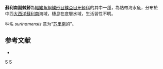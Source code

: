 {{Speciesbox
| status = NE
| status_system = IUCN3.1
| genus = Citharichthys
| species = surinamensis
| authority = Bloch & Schneider, 1801
| synonyms = *''Pleuronectes surinamensis ,Bloch & Schneider, 1801''
}}

'''蘇利南副棘鮃'''為[[輻鰭魚綱|輻鰭魚綱]][[鰈形目|鰈形目]][[鰈亞目|鰈亞目]][[牙鮃科|牙鮃科]]的其中一[[種|種]]，為熱帶海水魚，分布於中西[[大西洋|大西洋]][[蘇利南|蘇利南]]海域，棲息在底層水域，生活習性不明。

种名 ''surinamensis'' 意为“[[苏里南|苏里南]]的”。

==参考文献==
*{{FishBase_species|genus=Citharichthys|species=surinamensis|year=2014|month=3}}

{{Taxonbar|from=Q2856238}}

[[Category:副棘鮃屬|S]]
[[Category:1801年描述的鱼类|S]]


{{魚類小作品}}